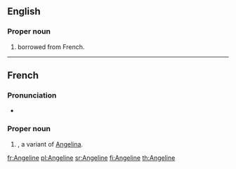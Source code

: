 ==English==

===Proper noun===
{{en-proper noun}}

# {{given name|female|from=Ancient Greek}} borrowed from French.

----

==French==

===Pronunciation===
* {{audio|Fr-Paris--Angeline.ogg|Audio (Paris)}}

===Proper noun===
{{fr-proper noun}}

# {{given name|female|lang=fr}}, a variant of [[Angelina]].

[[fr:Angeline]]
[[pl:Angeline]]
[[sr:Angeline]]
[[fi:Angeline]]
[[th:Angeline]]